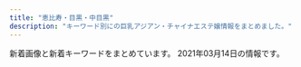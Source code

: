 ```yaml
---
title: "恵比寿・目黒・中目黒"
description: "キーワード別にの巨乳アジアン・チャイナエステ嬢情報をまとめました。"
---
```


新着画像と新着キーワードをまとめています。
2021年03月14日の情報です。

<DmmAffiliateIns />
<KeywordTable
  shops={
    [
    {
        "name": "\u7652\u3057\u5bb6",
        "img_links": [
            "http://www.oasis.esjoho.com/img/goback.jpg",
            "http://www.oasis.esjoho.com/files/002-02.jpg",
            "http://www.oasis.esjoho.com/files/001.jpg",
            "http://www.oasis.esjoho.com/img/pickup.jpg",
            "http://www.oasis.esjoho.com/files/005.jpg",
            "http://www.oasis.esjoho.com/img/tel.png",
            "http://www.oasis.esjoho.com/files/005-02.jpg",
            "http://www.oasis.esjoho.com/img/ttl_info.png",
            "http://www.oasis.esjoho.com/files/001-02.jpg",
            "http://www.oasis.esjoho.com/img/btn_blog.png",
            "http://www.oasis.esjoho.com/files/002.jpg",
            "http://www.oasis.esjoho.com/files/004-02.jpg",
            "http://www.oasis.esjoho.com/files/004.jpg",
            "http://www.oasis.esjoho.com/img/btn_side_mobile.jpg",
            "http://www.oasis.esjoho.com/img/ttl_news.png"
        ],
        "url": "http://www.oasis.esjoho.com/",
        "keywords": {
            "D": 6,
            "C": 14,
            "85": 2,
            "87": 4,
            "86": 2
        },
        "station": "\u897f\u5c0f\u5c71\u99c5"
    },
    {
        "name": "With you\u30fb\u30a6\u30a3\u30ba\u30e6\u30fc",
        "img_links": [
            "http://with-you.tyo.cm/photos/sites/6/2019/02/2019021818404723.jpg",
            "http://with-you.tyo.cm/photos/sites/6/2019/10/2019102716505124.jpg",
            "http://with-you.tyo.cm/photos/sites/6/2020/09/2020092511214697.jpg",
            "http://with-you.tyo.cm/photos/sites/6/2019/11/2019110107573374.jpg",
            "http://with-you.tyo.cm/photos/sites/6/2019/03/2019030615474648.jpg",
            "http://with-you.tyo.cm/photos/sites/6/2020/06/2020061515330329.jpg",
            "http://with-you.tyo.cm/photos/sites/6/2020/03/2020032714542799.jpg",
            "http://with-you.tyo.cm/photos/sites/6/2019/11/2019110108001772.jpg",
            "http://with-you.tyo.cm/photos/sites/6/2019/11/2019112214502832.jpg",
            "http://with-you.tyo.cm/photos/sites/6/2019/10/2019102716505281.jpg",
            "http://with-you.tyo.cm/photos/sites/6/2019/11/2019110108002447.jpg",
            "http://with-you.tyo.cm/photos/sites/6/2019/02/2019021818395644.jpg",
            "http://with-you.tyo.cm/images/s_pick.jpg",
            "http://with-you.tyo.cm/photos/sites/6/2019/11/2019112517121980.jpg",
            "http://with-you.tyo.cm/photos/sites/6/2019/11/2019112916080552.jpg",
            "http://with-you.tyo.cm/photos/sites/6/2019/02/2019021816155116.jpg",
            "http://with-you.tyo.cm/images/top.png",
            "http://with-you.tyo.cm/photos/sites/6/2019/11/2019112517122617.jpg",
            "http://with-you.tyo.cm/photos/sites/6/2019/11/2019112916075813.jpg",
            "http://with-you.tyo.cm/photos/sites/6/2021/02/2021022216380216.jpg",
            "http://with-you.tyo.cm/photos/sites/6/2019/06/2019060510455732.jpg",
            "http://with-you.tyo.cm/photos/sites/6/2019/12/2019121017051597.jpg",
            "http://with-you.tyo.cm/photos/sites/6/2019/02/2019021816145119.jpg",
            "http://with-you.tyo.cm/photos/sites/6/2019/12/2019121017051599.jpg",
            "http://with-you.tyo.cm/images/s_link.jpg",
            "http://with-you.tyo.cm/photos/sites/6/2019/11/2019110606012817.jpg",
            "http://with-you.tyo.cm/photos/sites/6/2020/03/2020032714573892.jpg",
            "http://with-you.tyo.cm/images/s_staff.jpg",
            "http://with-you.tyo.cm/images/s_recuit.jpg",
            "http://with-you.tyo.cm/photos/sites/6/2019/12/2019121914290210.jpg",
            "http://with-you.tyo.cm/photos/sites/6/2019/11/2019110107572662.jpg",
            "http://with-you.tyo.cm/images/s_news.jpg",
            "http://with-you.tyo.cm/photos/sites/6/2020/06/2020061515324852.jpg",
            "http://with-you.tyo.cm/photos/sites/6/2019/11/2019110806175615.jpg",
            "http://with-you.tyo.cm/photos/sites/6/2019/11/2019112214503286.jpg",
            "http://hanamizuki2.a1.ies.bz/upload/sites/6/2021/02/2021022216380216.jpg",
            "http://with-you.tyo.cm/photos/sites/6/2019/11/2019111915264240.jpg",
            "http://with-you.tyo.cm/photos/sites/6/2019/11/2019112916075124.jpg"
        ],
        "station": "JR\u76ee\u9ed2\u99c5\u6771\u53e3",
        "keywords": {
            "D": 15,
            "C": 24
        },
        "url": "http://with-you.tyo.cm"
    },
    {
        "station": "JR\u76ee\u9ed2\u99c5\u6771\u53e3",
        "img_links": [
            "http://meguro-babel.com/topics/img/155-1.jpg",
            "http://meguro-babel.com/girl/3.jpg",
            "http://meguro-babel.com/images/room/photo01.jpg",
            "http://meguro-babel.com/girl/21.jpg",
            "http://meguro-babel.com/girl/6.jpg",
            "http://meguro-babel.com/topics/img/145-1.jpg",
            "http://meguro-babel.com/girl/5.jpg",
            "http://meguro-babel.com/topics/img/151-1.jpg",
            "http://meguro-babel.com/topics/img/142-1.jpg",
            "http://meguro-babel.com/images/room/photo02.jpg",
            "http://meguro-babel.com/images/qr.jpg",
            "http://meguro-babel.com/girl/9.jpg",
            "http://meguro-babel.com/images/room/photo04.jpg",
            "http://meguro-babel.com/girl/24.jpg",
            "http://meguro-babel.com/girl/15.jpg",
            "http://meguro-babel.com/girl/13.jpg",
            "http://meguro-babel.com/girl/11.jpg",
            "http://meguro-babel.com/girl/19.jpg",
            "http://meguro-babel.com/topics/img/129-1.jpg",
            "http://meguro-babel.com/images/room/photo03.jpg",
            "http://meguro-babel.com/girl/7.jpg",
            "http://meguro-babel.com/girl/8.jpg",
            "http://meguro-babel.com/girl/1.jpg",
            "http://meguro-babel.com/images/img_1.jpg",
            "http://meguro-babel.com/girl/2.jpg",
            "http://meguro-babel.com/girl/4.jpg",
            "http://meguro-babel.com/girl/10.jpg",
            "http://meguro-babel.com/topics/img/150-1.jpg",
            "http://meguro-babel.com/images/topimg4.jpg",
            "http://meguro-babel.com/topics/img/156-1.jpg"
        ],
        "url": "http://meguro-babel.com/",
        "name": "\u30d0\u30d9\u30eb",
        "keywords": {}
    },
    {
        "img_links": [
            "http://cdn.dino-es.com/images/logo/150x40DinoEs.png",
            "http://angel.jpn.cm/images/nbj3.jpg",
            "http://angel.jpn.cm/photos/sites/3/2016/08/staff38.jpg",
            "http://angel.jpn.cm/photos/sites/3/2019/06/201906051042276.jpg",
            "http://angel.jpn.cm/images/room5.jpg",
            "http://angel.jpn.cm/photos/sites/3/2019/10/2019100910242499.jpg",
            "http://angel.jpn.cm/photos/sites/3/2020/09/2020092511154515.jpg",
            "http://angel.jpn.cm/photos/sites/3/2020/06/2020061515170635.jpg",
            "http://angel.jpn.cm/photos/sites/3/2016/08/staff3a.jpg",
            "http://angel.jpn.cm/photos/sites/3/2018/06/2018061601280885.jpg",
            "http://angel.jpn.cm/photos/sites/3/2017/11/2017112010234266.jpg",
            "http://angel.jpn.cm/photos/sites/3/2016/08/staff39a.jpg",
            "http://angel.jpn.cm/photos/sites/3/2017/05/8.jpg",
            "http://angel.jpn.cm/photos/sites/3/2018/09/2018091001155585.jpg",
            "http://angel.jpn.cm/photos/sites/3/2016/08/staff5a.jpg",
            "http://angel.jpn.cm/photos/sites/3/2019/12/2019122718552413.jpg",
            "http://angel.jpn.cm/photos/sites/3/2018/06/2018061505064271.jpg",
            "http://angel.jpn.cm/photos/sites/3/2016/08/staff36g.jpg",
            "http://angel.jpn.cm/photos/sites/3/2016/08/staff7.jpg",
            "http://angel.jpn.cm/images/s_link.png",
            "http://angel.jpn.cm/photos/sites/3/2016/10/staff01a.jpg",
            "http://angel.jpn.cm/images/room3.jpg",
            "http://angel.jpn.cm/images/s_pick.png",
            "http://angel.jpn.cm/images/s_staff.png",
            "http://angel.jpn.cm/photos/sites/3/2016/08/staff11.jpg",
            "http://angel.jpn.cm/images/room7.jpg",
            "http://angel.jpn.cm/photos/sites/3/2016/08/staff21.jpg",
            "http://angel.jpn.cm/photos/sites/3/2018/11/201811011331167.jpg",
            "http://angel.jpn.cm/photos/sites/3/2016/08/staff39.jpg",
            "http://angel.jpn.cm/photos/sites/3/2016/08/staff25a.jpg",
            "http://angel.jpn.cm/photos/sites/3/2016/08/staff8.jpg",
            "http://angel.jpn.cm/photos/sites/3/2018/06/2018061505064251.jpg",
            "http://angel.jpn.cm/photos/sites/3/2017/01/1.jpg",
            "http://angel.jpn.cm/images/girl-z1.jpg",
            "http://angel.jpn.cm/photos/sites/3/2016/10/staff41.jpg",
            "http://angel.jpn.cm/images/girl-z2.jpg",
            "http://angel.jpn.cm/photos/sites/3/2019/11/2019111814073465.jpg",
            "http://angel.jpn.cm/photos/sites/3/2019/11/201911181407260.jpg",
            "http://angel.jpn.cm/photos/sites/3/2017/11/201711280608539.jpg",
            "http://angel.jpn.cm/photos/sites/3/2016/08/staff2.jpg",
            "http://angel.jpn.cm/images/top02.jpg",
            "http://angel.jpn.cm/photos/sites/3/2016/08/staff14.jpg",
            "http://angel.jpn.cm/photos/sites/3/2016/08/staff37.jpg",
            "http://angel.jpn.cm/photos/sites/3/2016/09/staff40.jpg",
            "http://angel.jpn.cm/images/info.jpg",
            "http://angel.jpn.cm/images/mobile.jpg",
            "http://angel.jpn.cm/photos/sites/3/2019/07/2019071016030711.jpg",
            "http://angel.jpn.cm/photos/sites/3/2016/08/staff25.jpg",
            "http://angel.jpn.cm/photos/sites/3/2016/08/staff23.jpg",
            "http://angel.jpn.cm/images/room1.jpg",
            "http://angel.jpn.cm/photos/sites/3/2019/12/2019122718552430.jpg",
            "http://angel.jpn.cm/images/room4.jpg",
            "http://angel.jpn.cm/photos/sites/3/2016/08/staff22.jpg",
            "http://angel.jpn.cm/photos/sites/3/2016/08/staff5.jpg",
            "http://angel.jpn.cm/photos/sites/3/2021/02/2021021714005240.jpg",
            "http://angel.jpn.cm/photos/sites/3/2016/08/staff2a.jpg",
            "http://angel.jpn.cm/photos/sites/3/2016/08/staff3.jpg",
            "http://angel.jpn.cm/images/s_news.png",
            "http://angel.jpn.cm/photos/sites/3/2017/12/201712270537317.jpg",
            "http://angel.jpn.cm/photos/sites/3/2021/02/2021022516024747.jpg",
            "http://angel.jpn.cm/images/top01.jpg",
            "http://angel.jpn.cm/photos/sites/3/2019/07/2019071213431954.jpg",
            "http://angel.jpn.cm/photos/sites/3/2016/08/staff14a.jpg",
            "http://angel.jpn.cm/images/room6.jpg",
            "http://angel.jpn.cm/photos/sites/3/2016/08/staff35.jpg",
            "http://angel2.a1.ies.bz/upload/sites/3/2021/02/2021022516024747.jpg",
            "http://angel.jpn.cm/photos/sites/3/2016/08/staff29.jpg",
            "http://angel.jpn.cm/photos/sites/3/2016/09/72670992207769698.jpg",
            "http://angel.jpn.cm/photos/sites/3/2019/12/2019122718552333.jpg",
            "http://angel.jpn.cm/photos/sites/3/2019/06/2019060510404179.jpg",
            "http://angel.jpn.cm/photos/sites/3/2016/08/staff28.jpg",
            "http://angel.jpn.cm/photos/sites/3/2016/08/staff24.jpg",
            "http://angel.jpn.cm/photos/sites/3/2018/06/2018062105525655.jpg",
            "http://angel.jpn.cm/images/s_mobile.png",
            "http://angel.jpn.cm/photos/sites/3/2017/04/1.jpg",
            "http://angel.jpn.cm/images/room2.jpg",
            "http://angel.jpn.cm/photos/sites/3/2016/10/staff01.jpg",
            "http://angel.jpn.cm/photos/sites/3/2017/03/2.jpg",
            "http://angel.jpn.cm/photos/sites/3/2016/08/staff4.jpg"
        ],
        "keywords": {
            "D": 16,
            "87": 3,
            "85": 4,
            "E": 3,
            "86": 4,
            "C": 29,
            "84": 2,
            "89": 1,
            "88": 3
        },
        "name": "Angel-\u30a8\u30f3\u30b8\u30a7\u30eb-",
        "station": "JR\u76ee\u9ed2\u99c5\u6771\u53e3",
        "url": "http://angel.jpn.cm/"
    },
    {
        "station": "JR\u76ee\u9ed2\u99c5\u6771\u53e3",
        "url": "http://victoria.tyo.cm/",
        "keywords": {
            "87": 2,
            "C": 8,
            "86": 10,
            "83": 6,
            "D": 18,
            "85": 7,
            "82": 2,
            "93": 1,
            "E": 2
        },
        "img_links": [
            "http://victoria.tyo.cm/photos/sites/13/2020/01/2020012005552181.jpg",
            "http://victoria.tyo.cm/photos/sites/13/2018/12/2018122701570616.jpg",
            "http://victoria.tyo.cm/photos/sites/13/2019/12/2019120106181894.jpg",
            "http://victoria.tyo.cm/photos/sites/13/2020/01/2020012005552622.jpg",
            "http://victoria.tyo.cm/photos/sites/13/2018/12/2018122904422525.jpg",
            "http://victoria.tyo.cm/photos/sites/13/2021/02/2021021509575615.jpg",
            "http://victoria.tyo.cm/images/top.jpg",
            "http://victoria.tyo.cm/photos/sites/13/2020/01/2020011205500461.jpg",
            "http://victoria.tyo.cm/photos/sites/13/2019/08/2019080607062415.jpg",
            "http://victoria.tyo.cm/photos/sites/13/2019/06/2019061005275095.jpg",
            "http://victoria.tyo.cm/photos/sites/13/2020/02/202002030340133.jpg",
            "http://victoria.tyo.cm/photos/sites/13/2019/10/2019101403232834.jpg",
            "http://victoria.tyo.cm/photos/sites/13/2018/12/2018121502493814.jpg",
            "http://victoria.tyo.cm/photos/sites/13/2020/02/2020021307433041.jpg",
            "http://victoria.tyo.cm/photos/sites/13/2019/01/2019012108071242.jpg",
            "http://victoria.tyo.cm/photos/sites/13/2019/01/2019011103510521.jpg",
            "http://victoria.tyo.cm/photos/sites/13/2019/02/2019022703022355.jpg",
            "http://victoria.tyo.cm/images/mobile.jpg",
            "http://victoria.tyo.cm/photos/sites/13/2019/10/2019100904082968.jpg",
            "http://victoria.tyo.cm/photos/sites/13/2018/12/2018121502493953.jpg",
            "http://victoria.tyo.cm/images/s_staff.png",
            "http://victoria.tyo.cm/photos/sites/13/2018/12/2018122904411765.jpg",
            "http://victoria.tyo.cm/photos/sites/13/2019/10/2019100904083557.jpg",
            "http://victoria.tyo.cm/photos/sites/13/2019/01/2019010506292922.jpg",
            "http://victoria.tyo.cm/photos/sites/13/2019/07/2019070206503156.jpg",
            "http://victoria.tyo.cm/photos/sites/13/2019/04/2019041807165826.jpg",
            "http://victoria.tyo.cm/photos/sites/13/2019/12/2019120904521188.jpg",
            "http://victoria.tyo.cm/images/news.jpg",
            "http://victoria.tyo.cm/photos/sites/13/2019/04/2019040304024424.jpg",
            "http://victoria.tyo.cm/photos/sites/13/2019/02/2019021206543056.jpg",
            "https://www.a-side.com/ad/koko/include/banner/koko_125x125.png",
            "http://victoria.tyo.cm/photos/sites/13/2018/12/2018122701570643.jpg",
            "http://victoria.tyo.cm/photos/sites/13/2020/10/2020100803550565.jpg",
            "http://victoria.tyo.cm/photos/sites/13/2018/12/2018121502493879.jpg",
            "http://victoria.tyo.cm/images/pick.jpg",
            "http://victoria.tyo.cm/photos/sites/13/2020/03/2020031904101259.jpg",
            "http://victoria.tyo.cm/photos/sites/13/2018/12/2018121502493847.jpg",
            "http://victoria.tyo.cm/images/face.jpg",
            "http://victoria.tyo.cm/photos/sites/13/2019/01/2019012509505197.jpg",
            "http://victoria.tyo.cm/photos/sites/13/2019/01/2019010506293526.jpg",
            "http://victoria.tyo.cm/photos/sites/13/2020/02/2020020104570910.jpg",
            "http://victoria.tyo.cm/photos/sites/13/2019/05/201905100639429.jpg",
            "http://victoria.tyo.cm/photos/sites/13/2019/02/2019021407162693.jpg",
            "http://victoria.tyo.cm/photos/sites/13/2020/01/2020011104241542.jpg",
            "http://victoria.tyo.cm/photos/sites/13/2019/12/2019120406433710.jpg",
            "http://victoria.tyo.cm/photos/sites/13/2019/01/2019012509534353.jpg"
        ],
        "name": "Victoria\u30fb\u30d3\u30af\u30c8\u30ea\u30a2"
    },
    {
        "url": "http://bimajo-massage.work/",
        "img_links": [
            "http://bimajo-massage.work/sp/img/tel.jpg",
            "http://bimajo-massage.work/sp/img/p-6.jpg",
            "http://bimajo-massage.work/sp/img/t-r.jpg",
            "http://bimajo-massage.work/img/pic.png",
            "http://bimajo-massage.work/img/xmas.png",
            "http://bimajo-massage.work/sp/img/acc2.jpg",
            "http://bimajo-massage.work/sp/img/st1.jpg",
            "http://bimajo-massage.work/sp/img/info.jpg",
            "http://bimajo-massage.work/img/sta1.jpg",
            "http://bimajo-massage.work/img/bottom.png",
            "http://bimajo-massage.work/sp/img/t-s.jpg",
            "http://bimajo-massage.work/img/sta7.jpg",
            "http://bimajo-massage.work/sp/img/sys.jpg",
            "http://bimajo-massage.work/img/sta6.jpg",
            "http://bimajo-massage.work/img/acc2.jpg",
            "http://bimajo-massage.work/sp/img/st6.jpg",
            "http://bimajo-massage.work/img/mo.png",
            "http://bimajo-massage.work/img/body-.png",
            "http://bimajo-massage.work/sp/img/p-5.jpg",
            "http://bimajo-massage.work/img/st7.jpg",
            "http://bimajo-massage.work/sp/img/st7.jpg",
            "http://bimajo-massage.work/sp/img/t-a.jpg",
            "http://bimajo-massage.work/sp/img/acc1.jpg",
            "http://bimajo-massage.work/sp/img/pic.jpg",
            "http://bimajo-massage.work/img/st1.jpg",
            "http://bimajo-massage.work/sp/img/add.jpg",
            "http://bimajo-massage.work/img/st5.jpg",
            "http://bimajo-massage.work/sp/img/tit.jpg",
            "http://bimajo-massage.work/sp/img/t-o.jpg",
            "http://bimajo-massage.work/sp/img/time.jpg",
            "http://bimajo-massage.work/sp/img/t-t.jpg",
            "http://bimajo-massage.work/img/sta5.jpg",
            "http://bimajo-massage.work/sp/img/botton.jpg",
            "http://bimajo-massage.work/img/acc1.jpg",
            "http://bimajo-massage.work/sp/img/pc.jpg",
            "http://bimajo-massage.work/sp/img/st5.jpg",
            "http://bimajo-massage.work/img/st6.jpg",
            "http://bimajo-massage.work/sp/img/p-7.jpg",
            "http://bimajo-massage.work/sp/img/cam.jpg"
        ],
        "name": "\u7f8e\u9b54\u5973",
        "station": "JR\u6075\u6bd4\u5bff\u99c5\u897f\u53e3",
        "keywords": {
            "85": 13,
            "87": 12,
            "D": 24,
            "88": 2,
            "86": 12,
            "C": 13,
            "E": 2
        }
    },
    {
        "name": "\u3072\u307e\u308f\u308a",
        "keywords": {},
        "img_links": [
            "http://www.himawari-aroma.xyz/images/13.png",
            "http://www.himawari-aroma.xyz/images/shop/4/1.jpg",
            "http://www.himawari-aroma.xyz/images/staff/3/ami.png",
            "http://www.himawari-aroma.xyz/images/shop/4/2.jpg",
            "http://www.himawari-aroma.xyz/images/staff/3/mayu.png",
            "http://www.himawari-aroma.xyz/images/shop/1.png",
            "http://www.himawari-aroma.xyz/images/sys.jpg",
            "http://www.himawari-aroma.xyz/images/psd/off.jpg"
        ],
        "url": "http://www.himawari-aroma.xyz/",
        "station": "JR\u6075\u6bd4\u5bff\u99c5\u897f\u53e3"
    },
    {
        "name": "\u30c8\u30f3\u30c8\u30f3",
        "keywords": {
            "83": 7,
            "E": 5,
            "85": 7,
            "C": 7,
            "D": 19,
            "86": 17
        },
        "img_links": [
            "http://hi-msg.com/tonton/images/r2.jpg",
            "http://hi-msg.com/tonton/images/an_3_02.jpg",
            "http://hi-msg.com/tonton/images/sys1.jpg",
            "http://hi-msg.com/tonton/images/staff_images/st2.jpg",
            "http://hi-msg.com/tonton/images/staff_images/sl.png",
            "http://hi-msg.com/tonton/images/an_5_01.jpg",
            "http://hi-msg.com/tonton/images/staff_images/st1.jpg",
            "http://hi-msg.com/tonton/images/an_4_01.jpg",
            "http://hi-msg.com/tonton/images/an_1_02.jpg",
            "http://hi-msg.com/tonton/images/an_3_01.jpg",
            "http://hi-msg.com/tonton/images/r1.jpg",
            "http://hi-msg.com/tonton/images/slider/slide3s.png",
            "http://hi-msg.com/tonton/images/slider/slide1s.png",
            "http://hi-msg.com/tonton/images/slider/slide2s.png",
            "http://hi-msg.com/tonton/images/an_6_02.jpg",
            "http://hi-msg.com/tonton/images/an_1_01.jpg",
            "http://hi-msg.com/tonton/images/r3.jpg",
            "http://hi-msg.com/tonton/images/slider/slide1.png",
            "http://hi-msg.com/tonton/images/slider/slide3.png",
            "http://hi-msg.com/tonton/images/an_6_01.jpg",
            "http://hi-msg.com/tonton/images/staff_images/st3.jpg",
            "http://hi-msg.com/tonton/images/an_4_02.jpg",
            "http://hi-msg.com/tonton/images/eve1.png",
            "http://hi-msg.com/tonton/images/an_5_02.jpg",
            "http://hi-msg.com/tonton/images/staff_images/st4.jpg",
            "http://hi-msg.com/tonton/images/slider/slide2.png",
            "http://hi-msg.com/tonton/images/index-2.jpg",
            "http://hi-msg.com/tonton/images/index_01.jpg",
            "http://hi-msg.com/tonton/images/an_2_02.jpg",
            "http://hi-msg.com/tonton/images/r4.jpg",
            "http://hi-msg.com/tonton/images/fbb.jpg",
            "http://hi-msg.com/tonton/images/qr.jpg",
            "http://hi-msg.com/tonton/images/an_2_01.jpg",
            "http://hi-msg.com/tonton/images/staff_images/st5.jpg",
            "http://hi-msg.com/tonton/images/index-1.jpg"
        ],
        "station": "JR\u6075\u6bd4\u5bff\u99c5\u897f\u53e3",
        "url": "http://hi-msg.com/tonton/"
    },
    {
        "img_links": [],
        "keywords": {},
        "url": "http://kaizokusen.jpn.mn/",
        "name": "\u6d77\u8cca\u8239",
        "station": "\u4e2d\u76ee\u9ed2\u99c5\u5357\u6539\u672d\u897f\u53e3"
    },
    {
        "img_links": [
            "http://nakamegurofun.com/files/008-020964.jpg",
            "http://nakamegurofun.com/files/0060964.jpg",
            "http://nakamegurofun.com/files/005fa9d.jpg",
            "http://nakamegurofun.com/files/0070964.jpg",
            "http://nakamegurofun.com/files/008-030964.jpg",
            "http://nakamegurofun.com/images/shop/shop03.jpg",
            "http://nakamegurofun.com/images/xian.png",
            "http://nakamegurofun.com/files/0030964.jpg",
            "http://nakamegurofun.com/files/0034f22.jpg",
            "http://nakamegurofun.com/images/s1.jpg",
            "http://nakamegurofun.com/images/s4.jpg",
            "http://nakamegurofun.com/images/shop/shop01.jpg",
            "http://nakamegurofun.com/files/0024f22.jpg",
            "http://nakamegurofun.com/files/005-020964.jpg",
            "http://nakamegurofun.com/files/0074f22.jpg",
            "http://nakamegurofun.com/files/0020964.jpg",
            "http://nakamegurofun.com/images/main_bottom.png",
            "http://nakamegurofun.com/files/006fa9d.jpg",
            "http://nakamegurofun.com/files/002fa9d.jpg",
            "http://nakamegurofun.com/files/003-030964.jpg",
            "http://nakamegurofun.com/files/002-030964.jpg",
            "http://nakamegurofun.com/files/003fa9d.jpg",
            "http://nakamegurofun.com/images/infotiao1.jpg",
            "http://nakamegurofun.com/files/007fa9d.jpg",
            "http://nakamegurofun.com/images/s5.jpg",
            "http://nakamegurofun.com/images/shop/shop04.jpg",
            "http://nakamegurofun.com/files/007-030964.jpg",
            "http://nakamegurofun.com/files/0064f22.jpg",
            "http://nakamegurofun.com/files/002-020964.jpg",
            "http://nakamegurofun.com/images/s3.jpg",
            "http://nakamegurofun.com/files/003-020964.jpg",
            "http://nakamegurofun.com/images/zi_massage.png",
            "http://nakamegurofun.com/files/008fa9d.jpg",
            "http://nakamegurofun.com/files/0084f22.jpg",
            "http://nakamegurofun.com/images/zi_staff.png",
            "http://nakamegurofun.com/images/shop/shop02.jpg",
            "http://nakamegurofun.com/files/005-030964.jpg",
            "http://nakamegurofun.com/files/0054f22.jpg",
            "http://nakamegurofun.com/images/service91a6.png",
            "http://nakamegurofun.com/images/tel.png",
            "http://nakamegurofun.com/files/006-020964.jpg",
            "http://nakamegurofun.com/files/0050964.jpg",
            "http://nakamegurofun.com/files/006-030964.jpg",
            "http://nakamegurofun.com/images/s2.jpg",
            "http://nakamegurofun.com/files/007-020964.jpg",
            "http://nakamegurofun.com/images/main_top.png",
            "http://nakamegurofun.com/files/0080964.jpg"
        ],
        "url": "http://nakamegurofun.com/",
        "keywords": {
            "D": 5,
            "C": 1,
            "87": 4,
            "88": 1,
            "85": 1
        },
        "name": "Flower \uff5e\u30d5\u30e9\u30ef\u30fc\uff5e",
        "station": "\u4e2d\u76ee\u9ed2\u99c5\u897f\u53e3"
    },
    {
        "url": "http://relacute.tyo.cm/",
        "name": "RelaCute \u30ea\u30e9\u30ad\u30e5\u30fc\u30c8",
        "img_links": [],
        "station": "JR\u76ee\u9ed2\u99c5\u6771\u53e3",
        "keywords": {}
    },
    {
        "station": "JR\u76ee\u9ed2\u99c5\u6771\u53e3",
        "img_links": [
            "http://kintsuki.este88.com/images/r01.jpg",
            "http://kintsuki.este88.com/gals/rei1.jpg",
            "http://kintsuki.este88.com/gals/koyuki1.jpg",
            "http://kintsuki.este88.com/gals/kaori1.jpg",
            "http://kintsuki.este88.com/images/ph1.jpg",
            "http://kintsuki.este88.com/gals/rina1.jpg",
            "http://kintsuki.este88.com/gals/kixyoko1.jpg",
            "http://kintsuki.este88.com/gals/kana1.jpg",
            "http://kintsuki.este88.com/gals/yuyu1.jpg",
            "http://kintsuki.este88.com/gals/mika1.jpg",
            "http://kintsuki.este88.com/images/r02.jpg",
            "http://kintsuki.este88.com/images/r04.jpg",
            "http://kintsuki.este88.com/gals/momo1.jpg"
        ],
        "url": "http://kintsuki.este88.com/",
        "name": "\u91d1\u306e\u6708",
        "keywords": {}
    },
    {
        "url": "http://onlyone.tyo.cm/",
        "station": "JR\u76ee\u9ed2\u99c5\u897f\u53e3",
        "keywords": {
            "D": 17,
            "88": 2,
            "84": 1,
            "E": 2,
            "87": 5,
            "85": 6,
            "86": 8,
            "C": 4,
            "83": 1
        },
        "img_links": [
            "http://onlyone.tyo.cm/photos/sites/5/2019/05/2019050915292562.jpg",
            "http://onlyone.tyo.cm/photos/sites/5/2019/08/2019082610481667.jpg",
            "http://onlyone.tyo.cm/photos/sites/5/2019/07/2019071716092046.jpg",
            "http://onlyone.tyo.cm/photos/sites/5/2020/01/2020011413500417.jpg",
            "http://onlyone.tyo.cm/photos/sites/5/2021/03/2021030316101022.jpg",
            "http://onlyone.tyo.cm/photos/sites/5/2020/09/2020092617301564.jpg",
            "http://onlyone.tyo.cm/images/new.jpg",
            "http://onlyone.tyo.cm/photos/sites/5/2019/12/2019120510353312.jpg",
            "http://onlyone.tyo.cm/photos/sites/5/2020/09/2020090210405221.jpg",
            "http://onlyone.tyo.cm/photos/sites/5/2021/02/202102181024101.jpg",
            "http://onlyone.a1.ies.bz/upload/sites/5/2021/02/2021022515094363.jpg",
            "http://onlyone.a1.ies.bz/upload/sites/5/2021/03/2021030316101022.jpg",
            "http://onlyone.tyo.cm/photos/sites/5/2019/07/2019070711031982.jpg",
            "http://onlyone.tyo.cm/photos/sites/5/2019/08/2019080815010066.jpg",
            "http://onlyone.tyo.cm/photos/sites/5/2019/05/2019052911352557.jpg",
            "http://onlyone.tyo.cm/photos/sites/5/2020/01/2020011413501066.jpg",
            "http://onlyone.tyo.cm/photos/sites/5/2020/07/2020070217061815.jpg",
            "http://onlyone.tyo.cm/images/s_staff.png",
            "http://onlyone.tyo.cm/images/s_link.png",
            "http://onlyone.tyo.cm/photos/sites/5/2021/02/2021022515094363.jpg",
            "http://onlyone.tyo.cm/photos/sites/5/2019/11/2019110105152849.jpg",
            "http://onlyone.tyo.cm/photos/sites/5/2021/02/2021022216501749.jpg",
            "http://onlyone.tyo.cm/photos/sites/5/2020/01/2020011412572423.jpg",
            "http://onlyone.tyo.cm/photos/sites/5/2021/02/202102201049167.jpg",
            "http://onlyone.tyo.cm/photos/sites/5/2020/09/2020092510524025.jpg",
            "http://onlyone.tyo.cm/photos/sites/5/2020/06/2020060815500896.jpg",
            "http://onlyone.tyo.cm/images/top.png",
            "http://onlyone.tyo.cm/photos/sites/5/2020/02/2020022610121615.jpg",
            "http://onlyone.tyo.cm/photos/sites/5/2019/12/2019121715483135.jpg",
            "http://onlyone.tyo.cm/photos/sites/5/2020/09/2020092218541894.jpg",
            "http://onlyone.tyo.cm/photos/sites/5/2020/09/2020092510523723.jpg",
            "http://onlyone.tyo.cm/photos/sites/5/2021/02/2021021810240848.jpg",
            "http://onlyone.tyo.cm/photos/sites/5/2019/11/2019112117013754.jpg",
            "http://onlyone.tyo.cm/photos/sites/5/2020/09/2020092510523998.jpg",
            "http://onlyone.tyo.cm/photos/sites/5/2019/07/2019070616424775.jpg",
            "http://onlyone.tyo.cm/photos/sites/5/2020/05/2020051419324761.jpg",
            "http://onlyone.tyo.cm/photos/sites/5/2020/03/2020031716151746.jpg",
            "http://onlyone.tyo.cm/photos/sites/5/2019/11/2019110105153240.jpg",
            "http://onlyone.tyo.cm/photos/sites/5/2020/07/2020070215334437.jpg",
            "http://onlyone.tyo.cm/photos/sites/5/2019/07/201907171609201.jpg"
        ],
        "name": "OnlyOne"
    },
    {
        "station": "\u4e2d\u76ee\u9ed2\u99c5\u897f\u53e3",
        "keywords": {
            "82": 14,
            "87": 62,
            "86": 48,
            "E": 45,
            "C": 110,
            "D": 113,
            "89": 14,
            "83": 31,
            "85": 99
        },
        "name": "\u30d5\u30a3\u30b8\u30fc\u30ea\u30be\u30fc\u30c8",
        "url": "http://fiji-resort.ests.jp/",
        "img_links": [
            "http://fiji-resort.ests.jp/images/access05.jpg",
            "http://fiji-resort.ests.jp/photos/sites/30/2019/06/2019061411123068.jpg",
            "http://fiji-resort.ests.jp/photos/sites/30/2019/12/2019121110440091.jpg",
            "http://fiji-resort.ests.jp/images/topics_bj3.png",
            "http://fiji-resort.ests.jp/photos/sites/30/2018/11/2018110510493920.jpg",
            "http://fiji-resort.ests.jp/images/access02.jpg",
            "http://fiji-resort.ests.jp/photos/sites/30/2019/04/2019042017525677.jpg",
            "http://fiji-resort.ests.jp/images/access06.jpg",
            "http://fiji-resort.ests.jp/photos/sites/30/2019/03/2019031518525662.jpg",
            "http://fiji-resort.ests.jp/photos/sites/30/2018/06/2018061511340989.jpg",
            "http://fiji-resort.ests.jp/photos/sites/30/2018/09/2018091301234543.jpg",
            "http://fiji-resort.ests.jp/images/line.png",
            "http://fiji-resort.ests.jp/images/access04.jpg",
            "http://fiji-resort.ests.jp/photos/sites/30/2020/02/2020022116402274.jpg",
            "http://fiji-resort.ests.jp/photos/sites/30/2019/03/2019033011105316.jpg",
            "http://fiji-resort.ests.jp/images/access01.jpg",
            "http://fiji-resort.ests.jp/images/access03.jpg",
            "http://fiji-resort.ests.jp/images/s_topics.png",
            "http://fiji-resort.ests.jp/images/mobile.png",
            "http://fiji-resort.ests.jp/images/s_staff.png",
            "http://fiji-resort.ests.jp/images/s_link.png",
            "http://fiji-resort.ests.jp/photos/sites/30/2019/09/2019092914334514.jpg",
            "http://fiji-resort.ests.jp/photos/sites/30/2018/11/2018110510493422.jpg",
            "http://fiji-resort.ests.jp/photos/sites/30/2019/05/2019050215480292.jpg",
            "http://fiji-resort.ests.jp/photos/sites/30/2019/05/2019050215480157.jpg",
            "http://fiji-resort.ests.jp/photos/sites/30/2019/11/2019110909384037.jpg",
            "http://fiji-resort.ests.jp/images/top.png",
            "http://fiji-resort.ests.jp/photos/sites/30/2019/05/2019050215480138.jpg",
            "http://fiji-resort.ests.jp/images/end.png",
            "http://fiji-resort.ests.jp/photos/sites/30/2019/06/2019060610451514.jpg",
            "http://fiji-resort.ests.jp/photos/sites/30/2018/09/2018091916161390.jpg",
            "http://fiji-resort.ests.jp/photos/sites/30/2019/03/2019033011081995.jpg"
        ]
    }
]
}
/>
<DmmAffiliateScript />
